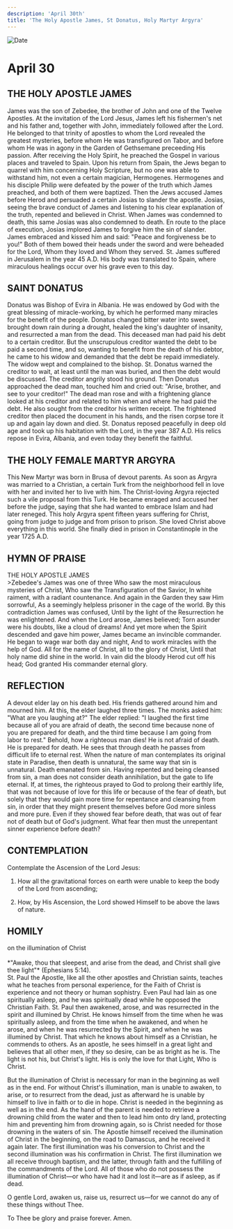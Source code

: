 ```yaml
---
description: 'April 30th'
title: 'The Holy Apostle James, St Donatus, Holy Martyr Argyra'
---
```


<CustomPaginator />
<RunningHead />

<Image src="/title-imprint.png" height={68} width={50} alt="Date" className="title-imprint"/>

# <div id="date">April <Image className="four-dot" src="/four-dot.png" height={15} width={15} alt="" />30</div>

## THE HOLY APOSTLE JAMES

James was the son of Zebedee, the brother of John and one of the Twelve Apostles. At the invitation of the Lord Jesus, James left his fishermen's net and his father and, together with John, immediately followed after the Lord. He belonged to that trinity of apostles to whom the Lord revealed the greatest mysteries, before whom He was transfigured on Tabor, and before whom He was in agony in the Garden of Gethsemane preceeding His passion. After receiving the Holy Spirit, he preached the Gospel in various places and traveled to Spain. Upon his return from Spain, the Jews began to quarrel with him concerning Holy Scripture, but no one was able to withstand him, not even a certain magician, Hermogenes. Hermogenes and his disciple Philip were defeated by the power of the truth which James preached, and both of them were baptized. Then the Jews accused James before Herod and persuaded a certain Josias to slander the apostle. Josias, seeing the brave conduct of James and listening to his clear explanation of the truth, repented and believed in Christ. When James was condemned to death, this same Josias was also condemned to death. En route to the place of execution, Josias implored James to forgive him the sin of slander. James embraced and kissed him and said: "Peace and forgiveness be to you!" Both of them bowed their heads under the sword and were beheaded for the Lord, Whom they loved and Whom they served. St. James suffered in Jerusalem in the year 45 A.D. His body was translated to Spain, where miraculous healings occur over his grave even to this day.

## SAINT DONATUS

Donatus was Bishop of Evira in Albania. He was endowed by God with the great blessing of miracle-working, by which he performed many miracles for the benefit of the people. Donatus changed bitter water into sweet, brought down rain during a drought, healed the king's daughter of insanity, and resurrected a man from the dead. This deceased man had paid his debt to a certain creditor. But the unscrupulous creditor wanted the debt to be paid a second time, and so, wanting to benefit from the death of his debtor, he came to his widow and demanded that the debt be repaid immediately. The widow wept and complained to the bishop. St. Donatus warned the creditor to wait, at least until the man was buried, and then the debt would be discussed. The creditor angrily stood his ground. Then Donatus approached the dead man, touched him and cried out: "Arise, brother, and see to your creditor!" The dead man rose and with a frightening glance looked at his creditor and related to him when and where he had paid the debt. He also sought from the creditor his written receipt. The frightened creditor then placed the document in his hands, and the risen corpse tore it up and again lay down and died. St. Donatus reposed peacefully in deep old age and took up his habitation with the Lord, in the year 387 A.D. His relics repose in Evira, Albania, and even today they benefit the faithful.

## THE HOLY FEMALE MARTYR ARGYRA

This New Martyr was born in Brusa of devout parents. As soon as Argyra was married to a Christian, a certain Turk from the neighborhood fell in love with her and invited her to live with him. The Christ-loving Argyra rejected such a vile proposal from this Turk. He became enraged and accused her before the judge, saying that she had wanted to embrace Islam and had later reneged. This holy Argyra spent fifteen years suffering for Christ, going from judge to judge and from prison to prison. She loved Christ above everything in this world. She finally died in prison in Constantinople in the year 1725 A.D.


## HYMN OF PRAISE
<div style={{textAlign:'center', color:'crimson', fontWeight:'bold'}}>
THE HOLY APOSTLE JAMES
</div>
>Zebedee's James was one of three  
Who saw the most miraculous mysteries of Christ,  
Who saw the Transfiguration of the Savior,  
In white raiment, with a radiant countenance.  
And again in the Garden they saw Him sorrowful,  
As a seemingly helpless prisoner in the cage of the world.  
By this contradiction James was confused,  
Until by the light of the Resurrection he was enlightened.  
And when the Lord arose, James believed;  
Torn asunder were his doubts, like a cloud of dreams!  
And yet more when the Spirit descended and gave him power,  
James became an invincible commander.  
He began to wage war both day and night,  
And to work miracles with the help of God.  
All for the name of Christ, all to the glory of Christ,  
Until that holy name did shine in the world.  
In vain did the bloody Herod cut off his head;  
God granted His commander eternal glory.  


## REFLECTION

A devout elder lay on his death bed. His friends gathered around him and mourned him. At this, the elder laughed three times. The monks asked him: "What are you laughing at?" The elder replied: "I laughed the first time because all of you are afraid of death, the second time because none of you are prepared for death, and the third time because I am going from labor to rest." Behold, how a righteous man dies! He is not afraid of death. He is prepared for death. He sees that through death he passes from difficult life to eternal rest. When the nature of man contemplates its original state in Paradise, then death is unnatural, the same way that sin is unnatural. Death emanated from sin. Having repented and being cleansed from sin, a man does not consider death annihilation, but the gate to life eternal. If, at times, the righteous prayed to God to prolong their earthly life, that was not because of love for this life or because of the fear of death, but solely that they would gain more time for repentance and cleansing from sin, in order that they might present themselves before God more sinless and more pure. Even if they showed fear before death, that was out of fear not of death but of God's judgment. What fear then must the unrepentant sinner experience before death?


## CONTEMPLATION

Contemplate the Ascension of the Lord Jesus:

1. How all the gravitational forces on earth were unable to keep the body of the Lord from ascending;

2. How, by His Ascension, the Lord showed Himself to be above the laws of nature.


## HOMILY
<div style={{textAlign:'center', color:'crimson', fontWeight:'bold'}}>
on the illumination of Christ
</div><br />
<div style={{textAlign:'right'}}>
*"Awake, thou that sleepest, and arise from the dead, and Christ shall give thee light"* (Ephesians 5:14).
</div>
St. Paul the Apostle, like all the other apostles and Christian saints, teaches what he teaches from personal experience, for the Faith of Christ is experience and not theory or human sophistry. Even Paul had lain as one spiritually asleep, and he was spiritually dead while he opposed the Christian Faith. St. Paul then awakened, arose, and was resurrected in the spirit and illumined by Christ. He knows himself from the time when he was spiritually asleep, and from the time when he awakened, and when he arose, and when he was resurrected by the Spirit, and when he was illumined by Christ. That which he knows about himself as a Christian, he commends to others. As an apostle, he sees himself in a great light and believes that all other men, if they so desire, can be as bright as he is. The light is not his, but Christ's light. His is only the love for that Light, Who is Christ.

But the illumination of Christ is necessary for man in the beginning as well as in the end. For without Christ's illumination, man is unable to awaken, to arise, or to resurrect from the dead, just as afterward he is unable by himself to live in faith or to die in hope. Christ is needed in the beginning as well as in the end. As the hand of the parent is needed to retrieve a drowning child from the water and then to lead him onto dry land, protecting him and preventing him from drowning again, so is Christ needed for those drowning in the waters of sin. The Apostle himself received the illumination of Christ in the beginning, on the road to Damascus, and he received it again later. The first illumination was his conversion to Christ and the second illumination was his confirmation in Christ. The first illumination we all receive through baptism, and the latter, through faith and the fulfilling of the commandments of the Lord. All of those who do not possess the illumination of Christ—or who have had it and lost it—are as if asleep, as if dead.

O gentle Lord, awaken us, raise us, resurrect us—for we cannot do any of these things without Thee.

To Thee be glory and praise forever. Amen.
